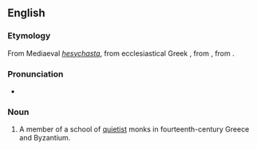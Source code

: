 ==English==
{{wikipedia}}

===Etymology===
From Mediaeval {{etyl|la}} ''[[hesychasta]]'', from ecclesiastical Greek {{term|ἡσυχαστής|tr=hēsukhastēs|lang=grc}}, from {{term|ἡσυχάζειν||to be quiet|tr=hēsukhazein|lang=grc}}, from {{term|ἥσυχος||quiet|tr=hēsukhos|lang=grc}}.

===Pronunciation===
* {{IPA|/ˈhɛsɪkæst/}}

===Noun===
{{en-noun}}

# {{context|ecclesiastical history}} A member of a school of [[quietist]] monks in fourteenth-century Greece and Byzantium.